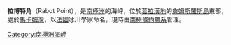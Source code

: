{{coord|64|17|S|57|20|W|display=title}}

'''拉博特角'''（Rabot Point），是[[南極洲|南極洲]]的海岬，位於[[葛拉漢地|葛拉漢地]]的[[詹姆斯羅斯島|詹姆斯羅斯島]]東部，處於[[馬卡姆灣|馬卡姆灣]]，以[[法國|法國]]冰川學家命名，現時由[[南極條約體系|南極條約體系]]管理。

{{DEFAULTSORT:Rabot Point}}
[[Category:南極洲海岬|Category:南極洲海岬]]


{{JamesRossIsland-geo-stub}}
